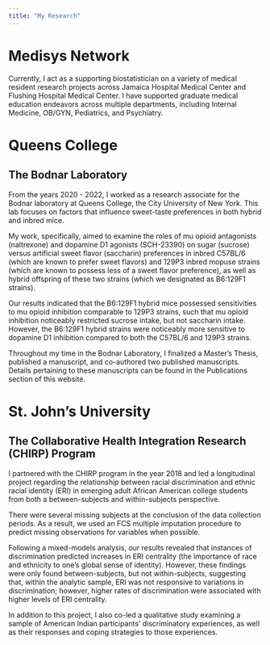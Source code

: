 ```yaml
---
title: "My Research"
---
```


# Medisys Network

Currently, I act as a supporting biostatistician on a variety of medical resident research projects across Jamaica Hospital Medical Center and Flushing Hospital Medical Center. I have supported graduate medical education endeavors across multiple departments, including Internal Medicine, OB/GYN, Pediatrics, and Psychiatry. 

# Queens College

## The Bodnar Laboratory

From the years 2020 - 2022, I worked as a research associate for the Bodnar laboratory at Queens College, the City University of New York. This lab focuses on factors that influence sweet-taste preferences in both hybrid and inbred mice. 

My work, specifically, aimed to examine the roles of mu opioid antagonists (naltrexone) and dopamine D1 agonists (SCH-23390) on sugar (sucrose) versus artificial sweet flavor (saccharin) preferences in inbred C57BL/6 (which are known to prefer sweet flavors) and 129P3 inbred mopuse strains (which are known to possess less of a sweet flavor preference), as well as hybrid offspring of these two strains (which we designated as B6:129F1 strains). 

Our results indicated that the B6:129F1 hybrid mice possessed  sensitivities to mu opioid inhibition comparable to 129P3 strains, such that mu opioid inhibition noticeably restricted sucrose intake, but not saccharin intake. However, the B6:129F1 hybrid strains were noticeably more sensitive to dopamine D1 inhibition compared to both the C57BL/6 and 129P3 strains.

Throughout my time in the Bodnar Laboratory, I finalized a Master's Thesis, published a manuscript, and co-authored two published manuscripts. Details pertaining to these manuscripts can be found in the Publications section of this website.


# St. John's University

## The Collaborative Health Integration Research (CHIRP) Program

I partnered with the CHIRP program in the year 2018 and led a longitudinal project regarding the relationship between racial discrimination and ethnic racial identity (ERI) in emerging adult African American college students from both a between-subjects and within-subjects perspective.

There were several missing subjects at the conclusion of the data collection periods. As a result, we used an FCS multiple imputation procedure to predict missing observations for variables when possible.  

Following a mixed-models analysis, our results revealed that instances of discrimination predicted increases in ERI centrality (the importance of race and ethnicity to one's global sense of identity). However, these findings were only found between-subjects, but not within-subjects, suggesting that, within the analytic sample, ERI was not responsive to variations in discrimination; however, higher rates of discrimination were associated with higher levels of ERI centrality.

In addition to this project, I also co-led a qualitative study examining a sample of American Indian participants' discriminatory experiences, as well as their responses and coping strategies to those experiences.
